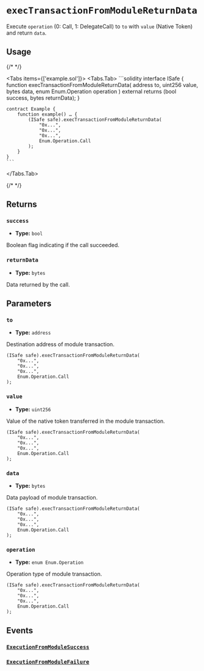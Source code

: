 
# `execTransactionFromModuleReturnData`

Execute `operation` (0: Call, 1: DelegateCall) to `to` with `value` (Native Token) and return `data`.

## Usage

{/* <!-- vale off --> */}

<Tabs items={['example.sol']}>
  <Tabs.Tab>
    ```solidity
    interface ISafe {
        function execTransactionFromModuleReturnData(
            address to,
            uint256 value,
            bytes data,
            enum Enum.Operation operation
        ) external returns (bool success, bytes returnData);
    }

    contract Example {
        function example() … {
            (ISafe safe).execTransactionFromModuleReturnData(
                "0x...",
                "0x...",
                "0x...",
                Enum.Operation.Call
            );
        }
    }
    ```
  </Tabs.Tab>
</Tabs>

{/* <!-- vale on --> */}

## Returns

### `success`

- **Type:** `bool`

Boolean flag indicating if the call succeeded.

### `returnData`

- **Type:** `bytes`

Data returned by the call.

## Parameters

### `to`

- **Type:** `address`

Destination address of module transaction.

```solidity focus=2
(ISafe safe).execTransactionFromModuleReturnData(
    "0x...",
    "0x...",
    "0x...",
    Enum.Operation.Call
);
```

### `value`

- **Type:** `uint256`

Value of the native token transferred in the module transaction.

```solidity focus=3
(ISafe safe).execTransactionFromModuleReturnData(
    "0x...",
    "0x...",
    "0x...",
    Enum.Operation.Call
);
```

### `data`

- **Type:** `bytes`

Data payload of module transaction.

```solidity focus=4
(ISafe safe).execTransactionFromModuleReturnData(
    "0x...",
    "0x...",
    "0x...",
    Enum.Operation.Call
);
```

### `operation`

- **Type:** `enum Enum.Operation`

Operation type of module transaction.

```solidity focus=5
(ISafe safe).execTransactionFromModuleReturnData(
    "0x...",
    "0x...",
    "0x...",
    Enum.Operation.Call
);
```

## Events

### [`ExecutionFromModuleSuccess`](./execTransactionFromModule.mdx#executionfrommodulesuccess)

### [`ExecutionFromModuleFailure`](./execTransactionFromModule.mdx#executionfrommodulefailure)